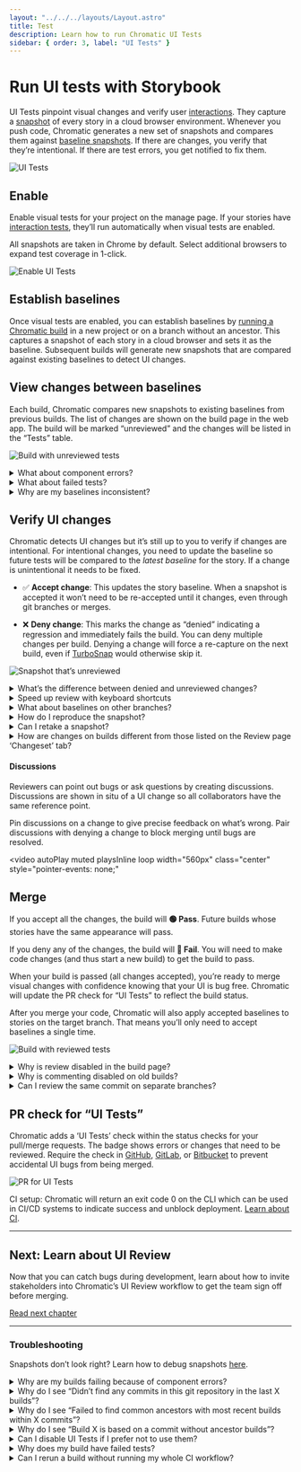```yaml
---
layout: "../../../layouts/Layout.astro"
title: Test
description: Learn how to run Chromatic UI Tests
sidebar: { order: 3, label: "UI Tests" }
---
```


# Run UI tests with Storybook

UI Tests pinpoint visual changes and verify user [interactions](/docs/interactions). They capture a [snapshot](/docs/snapshots) of every story in a cloud browser environment. Whenever you push code, Chromatic generates a new set of snapshots and compares them against [baseline snapshots](/docs/branching-and-baselines#whats-a-baseline). If there are changes, you verify that they’re intentional. If there are test errors, you get notified to fix them.

![UI Tests](../../images/workflow-uitest.png)

## Enable

Enable visual tests for your project on the manage page. If your stories have [interaction tests](/docs/interactions), they’ll run automatically when visual tests are enabled.

All snapshots are taken in Chrome by default. Select additional browsers to expand test coverage in 1-click.

![Enable UI Tests](../../images/uitests-for-docs.png)

## Establish baselines

Once visual tests are enabled, you can establish baselines by [running a Chromatic build](/docs/setup#run-chromatic) in a new project or on a branch without an ancestor. This captures a snapshot of each story in a cloud browser and sets it as the baseline. Subsequent builds will generate new snapshots that are compared against existing baselines to detect UI changes.

## View changes between baselines

Each build, Chromatic compares new snapshots to existing baselines from previous builds. The list of changes are shown on the build page in the web app. The build will be marked “unreviewed” and the changes will be listed in the “Tests” table.

![Build with unreviewed tests](../../images/build-test-unreviewed.png)

<details>
<summary class="no-anchor">What about component errors?</summary>

When a story fails to render it will be badged with “Component Error”. You will not be able to “pass” a build that has component errors. Fix story errors in Storybook and run the build again.

</details>

<details>
<summary class="no-anchor">What about failed tests?</summary>

When interaction tests fail, the story will be badged with “Failed test.” You will not be able to “pass” a build that has failed tests. Fix interaction tests in Storybook and run the build again.

</details>

<details>
<summary class="no-anchor">Why are my baselines inconsistent?</summary>

Here are common reasons baselines can be inconsistent and how to fix them.

If you’re not running Chromatic builds on your base branch (e.g., `main`) then Chromatic will not be able to track which baselines are associated with which commits and branches. We recommend that you always run Chromatic on your base branch to ensure reliable, consistent baselines.

If you’re not auto-accepting changes on your base branch (e.g., `main`) then Chromatic can't enforce that your trunk branch is clean and passing. We recommend you add the [`--auto-accept-changes`](/docs/cli/#configuration-options) flag when running on the trunk branch to ensure all incoming changes will be accepted as baselines.

If you're squash and rebase-merging, Chromatic will not be able to track baselines to commits accurately because squashing removes commits from git history. We recommend you enable Chromatic's GitHub App to [auto-detect](/docs/branching-and-baselines/#how-do-baselines-get-preserved-during-squash-and-rebase-merging) squash and rebase merges which maintains your baselines.

</details>

## Verify UI changes

Chromatic detects UI changes but it’s still up to you to verify if changes are intentional. For intentional changes, you need to update the baseline so future tests will be compared to the _latest baseline_ for the story. If a change is unintentional it needs to be fixed.

- ✅&nbsp;**Accept change**: This updates the story baseline. When a snapshot is accepted it won’t need to be re-accepted until it changes, even through git branches or merges.

- ❌&nbsp;**Deny change**: This marks the change as “denied” indicating a regression and immediately fails the build. You can deny multiple changes per build. Denying a change will force a re-capture on the next build, even if [TurboSnap](/docs/turbosnap) would otherwise skip it.

![Snapshot that’s unreviewed](../../images/snapshot-unreviewed.png)

<details>
<summary>What&rsquo;s the difference between denied and unreviewed changes?</summary>

The purpose of denying is to mark changes you’ve looked at but not accepted. When you’ve finished reviewing the build, the list of denied changes helps you track what needs fixing.

When it comes to baselines, denying and leaving unreviewed have the same effect. In both cases, the original baseline is used for comparisons. This means in subsequent builds, Chromatic compares the latest build to the original baseline (not the previously denied snapshot).

Denied changes will be marked as unreviewed in subsequent builds for you to review again.

</details>

<details>
<summary>Speed up review with keyboard shortcuts</summary>

Verify UI changes faster using keyboard shortcuts. Protip: Pressing 1 multiple times switches between the baseline and new snapshot in the 1up view.
![Keyboard shortcuts](../../images/keyboard-shortcuts.png)

</details>

<details>
<summary>What about baselines on other branches?</summary>

Chromatic automatically changes the baseline snapshots that it uses for each build depending on your branch. Each branch has a separate set of baselines.

This means you can update UI components on multiple feature branches in parallel without conflicts. When you merge branches, the most recent baseline takes precedence. [Learn about branching and baselines »](/docs/branching-and-baselines)

</details>

<details>
<summary>How do I reproduce the snapshot?</summary>

Sometimes you need a closer look to determine why a snapshot is rendering as it does. Along with pixel and DOM diffs, Chromatic displays the interactive stories just as they appear in Storybook.

Click “Inspect snapshot” to open the Inspector. Switch between the “Canvas” and “Snapshot” tabs to compare the live component to the snapshot. Learn more about snapshots [here](/docs/snapshots).

![Reproduce snapshot](../../images/feature-component-inspect.png)

</details>

<details>
<summary>Can I retake a snapshot?</summary>

Yes, [rerun the latest build](/docs/snapshots#rerun-builds-to-retake-snapshots) on your branch to retake snapshots of unreviewed or denied changes.

![Rerun button](../../images/build-detail-rerun-button.png)

</details>

<details>
<summary>How are changes on builds different from those listed on the Review page ‘Changeset’ tab?</summary>

UI tests (shown on the build screen) detect changes between builds, specifically, between the last accepted baseline and the latest build. This is useful for detecting defects during the development process and when merging to the main branch to ship.

In contrast, the Review page shows the changeset between the latest commit on the PR branch (head) and the ‘merge base’ (base). Think of it like code review, but for UI.

</details>

#### Discussions

Reviewers can point out bugs or ask questions by creating discussions. Discussions are shown in situ of a UI change so all collaborators have the same reference point.

Pin discussions on a change to give precise feedback on what’s wrong. Pair discussions with denying a change to block merging until bugs are resolved.

<video
  autoPlay
  muted
  playsInline
  loop
  width="560px"
  class="center"
  style="pointer-events: none;"
>
  <source
    src="/docs/assets/testscreen-comment-pinned-optimized.mp4"
    type="video/mp4"
  />
</video>

## Merge

If you accept all the changes, the build will **🟢&nbsp;Pass**. Future builds whose stories have the same appearance will pass.

If you deny any of the changes, the build will **🔴&nbsp;Fail**. You will need to make code changes (and thus start a new build) to get the build to pass.

When your build is passed (all changes accepted), you’re ready to merge visual changes with confidence knowing that your UI is bug free. Chromatic will update the PR check for “UI Tests” to reflect the build status.

After you merge your code, Chromatic will also apply accepted baselines to stories on the target branch. That means you’ll only need to accept baselines a single time.

![Build with reviewed tests](../../images/build-test-reviewed.png)

<details>
<summary>Why is review disabled in the build page?</summary>

Reviewing is only enabled for the latest build on a branch to ensure that only the most up-to-date UI gets accepted as baselines.

</details>

<details>
<summary>Why is commenting disabled on old builds?</summary>

Comments are disabled on old builds to ensure that discussions are always on topic and up to date with the latest UI. This prevents the situation where different reviewers comment on different versions of the code.

</details>

<details>
<summary>Can I review the same commit on separate branches?</summary>

Yes, but it‘s not a best practice.

Every branch has independent baselines for each story until the branch gets merged. If two builds reference the same commit hash but are on _different branches_ it will be possible to review those builds separately so long as they're the latest build on their respective branches. We don't recommend this because you'll have to review the same change multiple times.

Instead, we recommend you regularly review builds to keep feature branches 🟢&nbsp;passing.

</details>

## PR check for “UI Tests”

Chromatic adds a ‘UI Tests’ check within the status checks for your pull/merge requests. The badge shows errors or changes that need to be reviewed. Require the check in [GitHub](https://help.github.com/en/github/administering-a-repository/enabling-required-status-checks), [GitLab](https://docs.gitlab.com/ee/api/commits.html#post-the-build-status-to-a-commit), or [Bitbucket](https://confluence.atlassian.com/bitbucket/suggest-or-require-checks-before-a-merge-856691474.html) to prevent accidental UI bugs from being merged.

![PR for UI Tests](../../images/prbadge-test.png)

<div class="aside">

CI setup: Chromatic will return an exit code 0 on the CLI which can be used in CI/CD systems to indicate success and unblock deployment. [Learn about CI](/docs/ci).

</div>

---

## Next: Learn about UI Review

Now that you can catch bugs during development, learn about how to invite stakeholders into Chromatic’s UI Review workflow to get the team sign off before merging.

<a class="btn primary round" href="review">
  Read next chapter
</a>

---

### Troubleshooting

<div class="aside">

Snapshots don’t look right? Learn how to debug snapshots [here](/docs/snapshots).

</div>

<details>
<summary>Why are my builds failing because of component errors?</summary>

A build will _fail_ if any of the snapshots fail to render (i.e. in rendering the latest version of the component, the snapshot throws a JavaScript exception). You’ll need to fix the code for errored components before we can pass the build.

</details>

<details>
<summary>Why do I see “Didn’t find any commits in this git repository in the last X builds”?</summary>

This means that across the last X unique commits across all builds in your app, we didn’t find a single one that exists in the repository you ran this build against. Commits can go missing if you rebase or perform squash-merges, however, if all of the previous X builds’ commits are missing, it is likely something has gone wrong.

If you’ve reached this situation and can’t work out why, please contact us through our <a  class="intercom-concierge-bot">in-app chat</a> or [email](mailto:support@chromatic.com).

</details>

<details>
<summary>Why do I see “Failed to find common ancestors with most recent builds within X commits”?</summary>

This means that although we found recent builds that _were_ in your git repository history (see above), we couldn’t find any _common_ history between your checked out build and those builds within X commits.

Unless you are doing something unusual with your git repository, this is extremely unlikely. Either way, please contact us through our in-app chat or [email](mailto:support@chromatic.com).

</details>

<details>
<summary>Why do I see “Build X is based on a commit without ancestor builds”? </summary>

When we create a build, we search your git history for a recent Chromatic build based on a commit that is an ancestor (i.e. a commit that is in the direct history of this commit). Unless this is the very first build, if we do not find one, we will show you this message.

This is typically unusual, because in order to run Chromatic on a commit, chances are the commit that added Chromatic to your app is an ancestor!

However, this situation can arise due to the following:

1. You switched branches and re-ran Chromatic, without checking-in the code changes that installed Chromatic. In this case you can safely ignore this message.

1. You rewrote history in merging the Chromatic installation code (e.g. using GitHub’s “Squash and Merge” or “Rebase and Merge” buttons). [Learn how to resolve](/docs/github-actions#github-squashrebase-merge-and-the-main-branch)

1. You are using a shallow clone of your repository when running Chromatic. Chromatic needs access to your full git history in order to find baselines (or at least the history until the previous Chromatic build, which depends on how often you push code/run builds). [Learn about how we use Git for baselines »](/docs/branching-and-baselines)

1. Something else happened, perhaps a bug at our end? Please contact us through our in app chat if this is the case.

</details>

<details>
<summary>Can I disable UI Tests if I prefer not to use them?</summary>

Yes. Go to the manage page for your project where you can disable UI Tests. Chromatic will no longer add status checks to your PRs for UI Tests once it is disabled.

</details>

<details>
<summary>Why does my build have failed tests?</summary>

“Failed tests” happens when a story’s [play function](https://storybook.js.org/docs/react/writing-stories/play-function#gatsby-focus-wrapper) has an unexpected error that caused it to fail. You can learn more about interaction tests [here](https://storybook.js.org/docs/react/writing-tests/interaction-testing).

</details>

<details>
<summary>Can I rerun a build without running my whole CI workflow?</summary>

Yes you can [rerun the latest build on any branch](/docs/snapshots#rerun-builds-to-retake-snapshots) outside of your CI workflow. Go to the build page to kick off a new build that uses identical settings and configuration as your old build.

</details>
